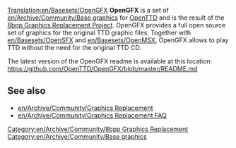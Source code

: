 [[Translation:en/Basesets/OpenGFX]]
{{en/Archive/Community/8bpp Graphics Replacement}}
'''OpenGFX''' is a set of [[en/Archive/Community/Base graphics]] for [[en/Manual/Main Page|OpenTTD]] and is the result of the [[en/Archive/Community/Graphics Replacement|8bpp Graphics Replacement Project]]. OpenGFX provides a full open source set of graphics for the original TTD graphic files. Together with [[en/Basesets/OpenSFX]] and [[en/Basesets/OpenMSX]], OpenGFX allows to play TTD without the need for the original TTD CD.

The latest version of the OpenGFX readme is available at this location:
https://github.com/OpenTTD/OpenGFX/blob/master/README.md

==See also==
* [[en/Archive/Community/Graphics Replacement]]
* [[en/Archive/Community/Graphics Replacement FAQ]]

[[Category:en/Archive/Community/8bpp Graphics Replacement]]
[[Category:en/Archive/Community/Base graphics]]